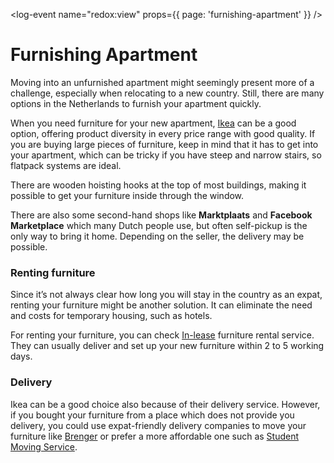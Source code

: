 <log-event name="redox:view" props={{ page: 'furnishing-apartment' }} />

# Furnishing Apartment
Moving into an unfurnished apartment might seemingly present more of a challenge, especially when relocating to a new country. Still, there are many options in the Netherlands to furnish your apartment quickly.

When you need furniture for your new apartment, [Ikea](https://www.ikea.com/nl/en/) can be a good option, offering product diversity in every price range with good quality. If you are buying large pieces of furniture, keep in mind that it has to get into your apartment, which can be tricky if you have steep and narrow stairs, so flatpack systems are ideal.

<callout>
  There are wooden hoisting hooks at the top of most buildings, making it possible to get your furniture inside through the window. 
</callout>

There are also some second-hand shops like **Marktplaats** and **Facebook Marketplace** which many Dutch people use, but often self-pickup is the only way to bring it home. Depending on the seller, the delivery may be possible. 

### Renting furniture
Since it’s not always clear how long you will stay in the country as an expat, renting your furniture might be another solution. It can eliminate the need and costs for temporary housing, such as hotels. 

For renting your furniture, you can check [In-lease](https://athomewith.in-lease.com/) furniture rental service. They can usually deliver and set up your new furniture within 2 to 5 working days.  

### Delivery

Ikea can be a good choice also because of their delivery service. However, if you bought your furniture from a place which does not provide you delivery, you could use expat-friendly delivery companies to move your furniture like [Brenger](https://www.brenger.nl/en-nl/) or prefer a more affordable one such as [Student Moving Service](https://www.studentverhuisservice.nl/).
